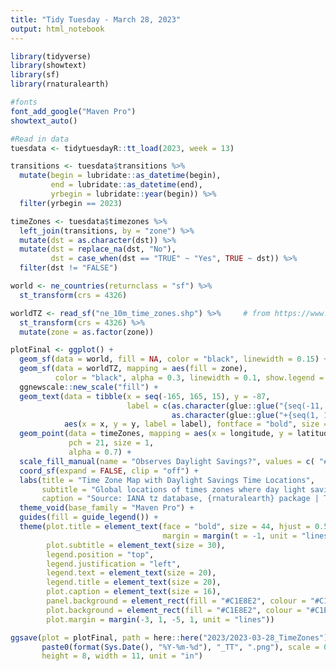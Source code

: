 ```yaml
---
title: "Tidy Tuesday - March 28, 2023"
output: html_notebook
---
```


```r
library(tidyverse)
library(showtext)
library(sf)
library(rnaturalearth)

#fonts
font_add_google("Maven Pro")
showtext_auto()

#Read in data
tuesdata <- tidytuesdayR::tt_load(2023, week = 13)
```

```r
transitions <- tuesdata$transitions %>%
  mutate(begin = lubridate::as_datetime(begin),
         end = lubridate::as_datetime(end),
         yrbegin = lubridate::year(begin)) %>%
  filter(yrbegin == 2023)

timeZones <- tuesdata$timezones %>%
  left_join(transitions, by = "zone") %>%
  mutate(dst = as.character(dst)) %>%
  mutate(dst = replace_na(dst, "No"),
         dst = case_when(dst == "TRUE" ~ "Yes", TRUE ~ dst)) %>%
  filter(dst != "FALSE")

world <- ne_countries(returnclass = "sf") %>%
  st_transform(crs = 4326)

worldTZ <- read_sf("ne_10m_time_zones.shp") %>%     # from https://www.naturalearthdata.com/
  st_transform(crs = 4326) %>%
  mutate(zone = as.factor(zone))
```

```r
plotFinal <- ggplot() +
  geom_sf(data = world, fill = NA, color = "black", linewidth = 0.15) +
  geom_sf(data = worldTZ, mapping = aes(fill = zone), 
          color = "black", alpha = 0.3, linewidth = 0.1, show.legend = FALSE) +
  ggnewscale::new_scale("fill") +
  geom_text(data = tibble(x = seq(-165, 165, 15), y = -87, 
                          label = c(as.character(glue::glue("{seq(-11, 0, 1)}")),
                                    as.character(glue::glue("+{seq(1, 11, 1)}")))),
            aes(x = x, y = y, label = label), fontface = "bold", size = 6) +
  geom_point(data = timeZones, mapping = aes(x = longitude, y = latitude, fill = fct_rev(dst)), 
             pch = 21, size = 1,
             alpha = 0.7) +
  scale_fill_manual(name = "Observes Daylight Savings?", values = c( "#01996F", "#FF930A")) +
  coord_sf(expand = FALSE, clip = "off") +
  labs(title = "Time Zone Map with Daylight Savings Time Locations",
       subtitle = "Global locations of times zones where day light savings is observed as of 2023.",
       caption = "Source: IANA tz database, {rnaturalearth} package | TidyTuesday") +
  theme_void(base_family = "Maven Pro") +
  guides(fill = guide_legend()) +
  theme(plot.title = element_text(face = "bold", size = 44, hjust = 0.5,
                                  margin = margin(t = -1, unit = "lines")),
        plot.subtitle = element_text(size = 30),
        legend.position = "top",
        legend.justification = "left",
        legend.text = element_text(size = 20),
        legend.title = element_text(size = 20),
        plot.caption = element_text(size = 16),
        panel.background = element_rect(fill = "#C1E8E2", colour = "#C1E8E2"),
        plot.background = element_rect(fill = "#C1E8E2", colour = "#C1E8E2"),
        plot.margin = margin(-3, 1, -5, 1, unit = "lines"))

```

```r
ggsave(plot = plotFinal, path = here::here("2023/2023-03-28_TimeZones"),
       paste0(format(Sys.Date(), "%Y-%m-%d"), "_TT", ".png"), scale = 0.5, dpi = 300,
       height = 8, width = 11, unit = "in")
```
